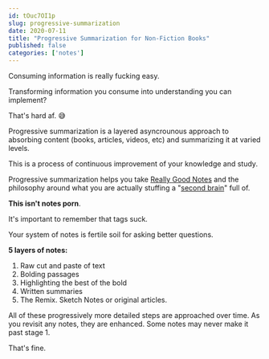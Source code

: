 ```yaml
---
id: tOuc7OI1p
slug: progressive-summarization
date: 2020-07-11
title: "Progressive Summarization for Non-Fiction Books"
published: false
categories: ['notes']
---
```

Consuming information is really fucking easy.

Transforming information you consume into understanding you can implement?

That's hard af. 😅

Progressive summarization is a layered asyncrounous approach to absorbing content (books, articles, videos, etc) and summarizing it at varied levels.

This is a process of continuous improvement of your knowledge and study.

Progressive summarization helps you take [Really Good Notes](/really-good-notes) and the philosophy around what you are actually stuffing a "[second brain](/basb)" full of.

**This isn't notes porn**.

It's important to remember that tags suck. 

Your system of notes is fertile soil for asking better questions.

**5 layers of notes:**

1. Raw cut and paste of text
2. Bolding passages
3. Highlighting the best of the bold
4. Written summaries
5. The Remix. Sketch Notes or original articles.

All of these progressively more detailed steps are approached over time. As you revisit any notes, they are enhanced. Some notes may never make it past stage 1. 

That's fine.
